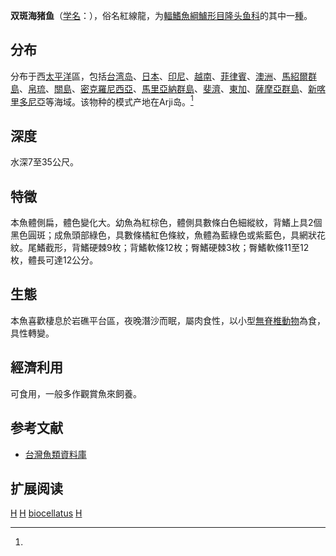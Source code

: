 {{Speciesbox 
| taxon = Halichoeres biocellatus
| status = LC
| status_system = IUCN3.1
| image = Redlined wrasse (Halichoeres biocellatus) (41880844160).jpg
| authority = Schultz, 1960<ref name='id7723'>{{cite web| url =http://www.bioinfo.cn/db05/BjdwSpecies.php?action=view&id=7723| title =双斑海猪鱼| work =中国动物物种编目数据库| publisher =中国科学院微生物研究所| author =中国科学院动物研究所| accessdate =2009-04-16| deadurl =yes| archiveurl =https://web.archive.org/web/20160305105931/http://www.bioinfo.cn/db05/BjdwSpecies.php?action=view&id=7723| archivedate =2016-03-05}}</ref>
| synonyms = *''Halichoeres fijiensis''<br /><small>Herre, 1935</small>
*''Halichoeres leparensis''<br /><small>Bleeker, 1852</small>
*''Julis leparensis''<br /><small>Bleeker, 1852</small>
*''Julis polyophthalmus''<br /><small>Bleeker, 1852</small>
*''Labrus argus''<br /><small>Bloch & Schneider, 1801</small>
}}

'''双斑海猪鱼'''（[[学名|学名]]：{{lang|la|''Halichoeres biocellatus''}}），俗名紅線龍，为[[輻鰭魚綱|輻鰭魚綱]][[鱸形目|鱸形目]][[隆头鱼科|隆头鱼科]]的其中一[[種|種]]。

==分布==
分布于西[[太平洋|太平洋]]區，包括[[台湾岛|台湾岛]]、[[日本|日本]]、[[印尼|印尼]]、[[越南|越南]]、[[菲律賓|菲律賓]]、[[澳洲|澳洲]]、[[馬紹爾群島|馬紹爾群島]]、[[帛琉|帛琉]]、[[關島|關島]]、[[密克羅尼西亞|密克羅尼西亞]]、[[馬里亞納群島|馬里亞納群島]]、[[斐濟|斐濟]]、[[東加|東加]]、[[薩摩亞群島|薩摩亞群島]]、[[新喀里多尼亞|新喀里多尼亞]]等海域。该物种的模式产地在Arji岛。<ref name='id7723'/>

==深度==
水深7至35公尺。

==特徵==
本魚體側扁，體色變化大。幼魚為紅棕色，體側具數條白色細縱紋，背鰭上具2個黑色圓斑；成魚頭部綠色，具數條橘紅色條紋，魚體為藍綠色或紫藍色，具網狀花紋。尾鰭截形，背鰭硬棘9枚；背鰭軟條12枚；臀鰭硬棘3枚；臀鰭軟條11至12枚，體長可達12公分。

==生態==
本魚喜歡棲息於岩礁平台區，夜晚潛沙而眠，屬肉食性，以小型[[無脊椎動物|無脊椎動物]]為食，具性轉變。

==經濟利用==
可食用，一般多作觀賞魚來飼養。

== 参考文献 ==
{{reflist}}
*[http://fishdb.sinica.edu.tw/ 台灣魚類資料庫]{{Wayback|url=http://fishdb.sinica.edu.tw/ |date=20160304193340 }}

== 扩展阅读 ==
{{refbegin}}
{{wikispecies-inline|Halichoeres biocellatus|双斑海猪鱼}}
{{refend}}
{{Taxonbar|from=Q2183904}}

[[Category:觀賞魚|H]]
[[Category:食用鱼|H]]
[[Category:海猪鱼属|biocellatus]]
[[Category:1960年描述的魚類|H]]